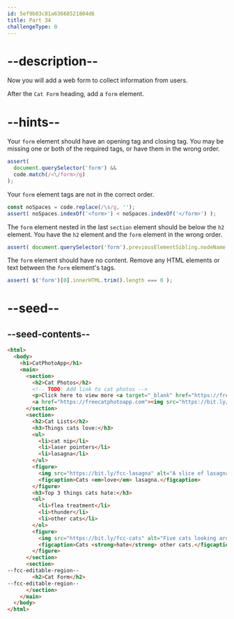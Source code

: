 ```yaml
---
id: 5ef9b03c81a63668521804d6
title: Part 34
challengeType: 0
---
```


# --description--

Now you will add a web form to collect information from users.

After the `Cat Form` heading, add a `form` element.

# --hints--

Your `form` element should have an opening tag and closing tag. You may be missing one or both of the required tags, or have them in the wrong order.

```js
assert(
  document.querySelector('form') &&
  code.match(/<\/form>/g)
);
```

Your `form` element tags are not in the correct order.

```js
const noSpaces = code.replace(/\s/g, '');
assert( noSpaces.indexOf('<form>') < noSpaces.indexOf('</form>') );
```

The `form` element nested in the last `section` element should be below the `h2` element. You have the `h2` element and the `form` element in the wrong order.

```js
assert( document.querySelector('form').previousElementSibling.nodeName === 'H2');
```

The `form` element should have no content. Remove any HTML elements or text between the `form` element's tags.

```js
assert( $('form')[0].innerHTML.trim().length === 0 );
```

# --seed--

## --seed-contents--

```html
<html>
  <body>
    <h1>CatPhotoApp</h1>
    <main>
      <section>
        <h2>Cat Photos</h2>
        <!-- TODO: Add link to cat photos -->
        <p>Click here to view more <a target="_blank" href="https://freecatphotoapp.com">cat photos</a>.</p>
        <a href="https://freecatphotoapp.com"><img src="https://bit.ly/fcc-relaxing-cat" alt="A cute orange cat lying on its back."></a>
      </section>
      <section>
        <h2>Cat Lists</h2>
        <h3>Things cats love:</h3>
        <ul>
          <li>cat nip</li>
          <li>laser pointers</li>
          <li>lasagna</li>
        </ul>
        <figure>
          <img src="https://bit.ly/fcc-lasagna" alt="A slice of lasagna on a plate.">
          <figcaption>Cats <em>love</em> lasagna.</figcaption>  
        </figure>
        <h3>Top 3 things cats hate:</h3>
        <ol>
          <li>flea treatment</li>
          <li>thunder</li>
          <li>other cats</li>
        </ol>
        <figure>
          <img src="https://bit.ly/fcc-cats" alt="Five cats looking around a field.">
          <figcaption>Cats <strong>hate</strong> other cats.</figcaption>  
        </figure>
      </section>
      <section>
--fcc-editable-region--
        <h2>Cat Form</h2>
--fcc-editable-region--
      </section>
    </main>
  </body>
</html>
```

